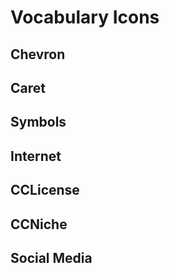 
<Meta title="Icons"/>

# Vocabulary Icons

## Chevron
<Preview>
    <form>
  <IconGallery>
    <IconItem name="chevron-up">
      <i class="icon chevron-up"></i>
    </IconItem>
    <IconItem name="chevron-right">
      <i class="icon chevron-right"></i>
    </IconItem>
    <IconItem name="chevron-down">
      <i class="icon chevron-down"></i>
    </IconItem>
    <IconItem name="chevron-left">
     <i class="icon chevron-left"></i>
    </IconItem>
  </IconGallery>
</form>
</Preview>

## Caret
<Preview>
    <form>
  <IconGallery>
    <IconItem name="caret-right">
      <i class="icon caret-right"></i>
    </IconItem>
    <IconItem name="caret-down">
      <i class="icon caret-down"></i>
    </IconItem>
  </IconGallery>
</form>
</Preview>

## Symbols
<Preview>
  <form>
  <IconGallery>
    <IconItem name="tick">
      <i class="icon tick"></i>
    </IconItem>
    <IconItem name="cross">
      <i class="icon cross"></i>
    </IconItem>
     <IconItem name="circle-filled">
     <i class="icon circle-filled"></i>
    </IconItem>
    <IconItem name="circle-outline">
     <i class="icon circle-outline"></i>
    </IconItem>
  </IconGallery>
  </form>
</Preview>

## Internet
<Preview>
  <form>
  <IconGallery>
    <IconItem name="search">
      <i class="icon search"></i>
    </IconItem>
    <IconItem name="info">
      <i class="icon info"></i>
    </IconItem>
     <IconItem name="globe">
     <i class="icon globe"></i>
    </IconItem>
    <IconItem name="external-link">
      <i class="icon external-link"></i>
    </IconItem>
  </IconGallery>
 </form>
</Preview>

## CCLicense

<Preview>
    <form>
  <IconGallery>
    <IconItem name="cc-logo">
      <i class="icon cc-logo"></i>
    </IconItem>
    <IconItem name="cc-by">
      <i class="icon cc-by"></i>
    </IconItem>
     <IconItem name="cc-nc">
     <i class="icon cc-nc"></i>
    </IconItem>
    <IconItem name="cc-nc-eu">
      <i class="icon cc-nc-eu"></i>
    </IconItem>
    <IconItem name="cc-nc-jp">
      <i class="icon cc-nc-jp"></i>
    </IconItem>
    <IconItem name="cc-nd">
     <i class="icon cc-nd"></i>
    </IconItem>
     <IconItem name="cc-sa">
     <i class="icon cc-sa"></i>
    </IconItem>
    <IconItem name="cc-zero">
     <i class="icon cc-zero"></i>
    </IconItem>
    <IconItem name="cc-pd">
     <i class="icon cc-pd"></i>
    </IconItem>
    <IconItem name="cc-pd-alt">
     <i class="icon cc-pd-alt"></i>
    </IconItem>
  </IconGallery>
 </form>
</Preview>

## CCNiche
<Preview>
    <form>
  <IconGallery>
    <IconItem name="cc-sampling">
      <i class="icon cc-sampling"></i>
    </IconItem>
    <IconItem name="cc-sampling-plus">
      <i class="icon cc-sampling-plus"></i>
    </IconItem>
     <IconItem name="cc-remix">
     <i class="icon cc-remix"></i>
    </IconItem>
    <IconItem name="cc-share">
      <i class="icon cc-share"></i>
    </IconItem>
  </IconGallery>
 </form>
</Preview>

## Social Media 
<Preview>
    <form>
  <IconGallery>
    <IconItem name="facebook">
      <i class="icon facebook"></i>
    </IconItem>
    <IconItem name="twitter">
      <i class="icon twitter"></i>
    </IconItem>
     <IconItem name="instagram">
      <i class="icon instagram"></i>
    </IconItem>
  </IconGallery>
 </form>
</Preview>